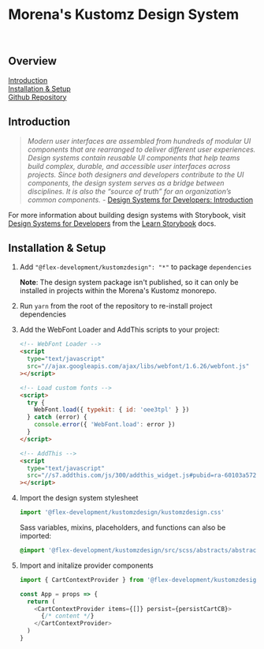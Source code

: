 
<Meta title='Getting Started/Welcome' />

# Morena's Kustomz Design System

<br />

## Overview

[Introduction](#introduction)  
[Installation & Setup](#installation-&-setup)  
[Github Repository](https://github.com/flex-development/JIME-P001)

## Introduction

> _Modern user interfaces are assembled from hundreds of modular UI components
> that are rearranged to deliver different user experiences. Design systems
> contain reusable UI components that help teams build complex, durable, and
> accessible user interfaces across projects. Since both designers and
> developers contribute to the UI components, the design system serves as a
> bridge between disciplines. It is also the “source of truth” for an
> organization’s common components._ -
> [Design Systems for Developers: Introduction](https://www.learnstorybook.com/design-systems-for-developers/react/en/introduction/)

For more information about building design systems with Storybook, visit
[Design Systems for Developers](https://www.learnstorybook.com/design-systems-for-developers)
from the [Learn Storybook](https://www.learnstorybook.com) docs.

## Installation & Setup

1. Add `"@flex-development/kustomzdesign": "*"` to package `dependencies`

   **Note**: The design system package isn't published, so it can only be
   installed in projects within the Morena's Kustomz monorepo.

2. Run `yarn` from the root of the repository to re-install project dependencies

3. Add the WebFont Loader and AddThis scripts to your project:

   ```html
   <!-- WebFont Loader -->
   <script
     type="text/javascript"
     src="//ajax.googleapis.com/ajax/libs/webfont/1.6.26/webfont.js"
   ></script>

   <!-- Load custom fonts -->
   <script>
     try {
       WebFont.load({ typekit: { id: 'oee3tpl' } })
     } catch (error) {
       console.error({ 'WebFont.load': error })
     }
   </script>

   <!-- AddThis -->
   <script
     type="text/javascript"
     src="//s7.addthis.com/js/300/addthis_widget.js#pubid=ra-60103a572a723aa0"
   ></script>
   ```

4. Import the design system stylesheet

   ```typescript
   import '@flex-development/kustomzdesign/kustomzdesign.css'
   ```

   Sass variables, mixins, placeholders, and functions can also be imported:

   ```scss
   @import '@flex-development/kustomzdesign/src/scss/abstracts/abstracts';
   ```

5. Import and initalize provider components

   ```typescript
   import { CartContextProvider } from '@flex-development/kustomzdesign'

   const App = props => {
     return (
       <CartContextProvider items={[]} persist={persistCartCB}>
         {/* content */}
       </CartContextProvider>
     )
   }
   ```

